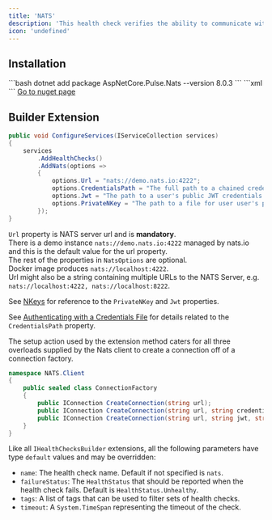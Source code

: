 ```yaml
---
title: 'NATS'
description: 'This health check verifies the ability to communicate with a [NATS server](https://nats.io/about/). It relies on `NATS.Client` package. Latest tag for the [official dockerhub image](https://hub.docker.com/_/nats/) is `2.6.6`.'
icon: 'undefined'
---
```


## Installation

<Tabs>
  <Tab title=".NET CLI">
    ```bash
    dotnet add package AspNetCore.Pulse.Nats --version 8.0.3
    ```
  </Tab>
  <Tab title="Package Reference">
    ```xml
    <PackageReference Include="AspNetCore.Pulse.Nats" Version="8.0.3" />
    ```
  </Tab>
  <Tab title="Nuget">
    <a href="https://www.nuget.org/packages/AspNetCore.Pulse.Nats/" target="_blank">Go to nuget page</a>
  </Tab>
</Tabs>


## Builder Extension

```csharp
public void ConfigureServices(IServiceCollection services)
{
    services
        .AddHealthChecks()
        .AddNats(options =>
        {
            options.Url = "nats://demo.nats.io:4222";
            options.CredentialsPath = "The full path to a chained credentials file.";
            options.Jwt = "The path to a user's public JWT credentials.";
            options.PrivateNKey = "The path to a file for user user's private Nkey seed.";
        });
}
```

`Url` property is NATS server url and is **mandatory**. \
There is a demo instance `nats://demo.nats.io:4222` managed by nats.io and this is the default value for the url property. \
The rest of the properties in `NatsOptions` are optional. \
Docker image produces `nats://localhost:4222`. \
Url might also be a string containing multiple URLs to the NATS Server, e.g. `nats://localhost:4222, nats://localhost:8222`.

See [NKeys](https://docs.nats.io/running-a-nats-service/configuration/securing_nats/auth_intro/nkey_auth) for reference to the `PrivateNKey` and `Jwt` properties.

See [Authenticating with a Credentials File](https://docs.nats.io/using-nats/developer/connecting/creds) for details related to the `CredentialsPath` property.

The setup action used by the extension method caters for all three overloads supplied by the Nats client to create a connection off of a connection factory.

```csharp
namespace NATS.Client
{
    public sealed class ConnectionFactory
    {
        public IConnection CreateConnection(string url);
        public IConnection CreateConnection(string url, string credentialsPath);
        public IConnection CreateConnection(string url, string jwt, string privateNkey);
    }
}
```

Like all `IHealthChecksBuilder` extensions, all the following parameters have type `default` values and may be overridden:

* `name`: The health check name. Default if not specified is `nats`.
* `failureStatus`: The `HealthStatus` that should be reported when the health check fails. Default is `HealthStatus.Unhealthy`.
* `tags`: A list of tags that can be used to filter sets of health checks.
* `timeout`: A `System.TimeSpan` representing the timeout of the check.

